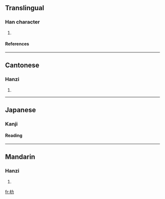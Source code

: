{{see|扐}}
==Translingual==
===Han character===
{{Han char|rn=75|rad=木|as=02|sn=6|four=4492<sub>7</sub>|canj=木大尸 (DKS)}}
# {{defn|Han|sort=木02}}
====References====
{{Han ref|kx=0510.100|dkj=14433|dj=0894.080|hdz=21156.060|uh=6738|ud=26424|bh=C9F1|bd=51697}}

----
==Cantonese==
===Hanzi===
{{yue-hanzi|jyut=[[lak6]], [[lik6]]}}
# {{defn|Cantonese}}

----
==Japanese==
===Kanji===
{{ja-kanji|rs=木02|grade=9}}

====Reading====
{{ja-readings|on=[[りょく]] (ryoku)
|kun=[[おうご]] (ougo)
}}

----
==Mandarin==
===Hanzi===
{{cmn-hanzi|pin=[[lì]] ([[li4]]), [[lè]] ([[le4]])|wg=li<sup>4</sup>}}
# {{defn|Mandarin}}

[[fr:朸]]
